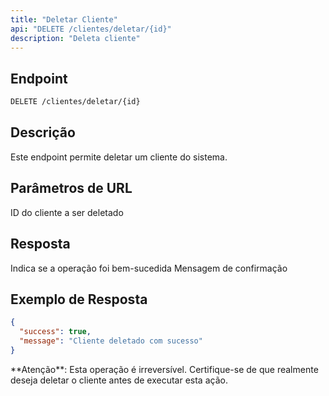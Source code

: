 ```yaml
---
title: "Deletar Cliente"
api: "DELETE /clientes/deletar/{id}"
description: "Deleta cliente"
---
```


## Endpoint

<CodeGroup>

```bash Requisição
DELETE /clientes/deletar/{id}
```

</CodeGroup>

## Descrição

Este endpoint permite deletar um cliente do sistema.

## Parâmetros de URL

<ParamField path="id" type="string" required>
  ID do cliente a ser deletado
</ParamField>

## Resposta

<ResponseField name="success" type="boolean">
  Indica se a operação foi bem-sucedida
</ResponseField>

<ResponseField name="message" type="string">
  Mensagem de confirmação
</ResponseField>

## Exemplo de Resposta

```json
{
  "success": true,
  "message": "Cliente deletado com sucesso"
}
```

<Note>
  **Atenção**: Esta operação é irreversível. Certifique-se de que realmente deseja deletar o cliente antes de executar esta ação.
</Note>